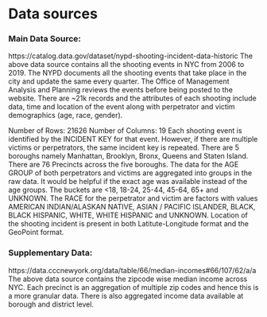 # Data sources

### Main Data Source: 
https://catalog.data.gov/dataset/nypd-shooting-incident-data-historic
The above data source contains all the shooting events in NYC from 2006 to 2019. The NYPD documents all the shooting events that take place in the city and update the same every quarter. The Office of Management Analysis and Planning reviews the events before being posted to the website. There are ~21k records and the attributes of each shooting include data, time and location of the event along with perpetrator and victim demographics (age, race, gender). 

Number of Rows: 21626
Number of Columns: 19
Each shooting event is identified by the INCIDENT KEY for that event. However, if there are multiple victims or perpetrators, the same incident key is repeated. 
There are 5 boroughs namely Manhattan, Brooklyn, Bronx, Queens and Staten Island.
There are 76 Precincts across the five boroughs.
The data for the AGE GROUP of both perpetrators and victims are aggregated into groups in the raw data. It would be helpful if the exact age was available instead of the age groups. The buckets are <18, 18-24, 25-44, 45-64, 65+ and UNKNOWN. 
The RACE for the perpetrator and victim are factors with values AMERICAN INDIAN/ALASKAN NATIVE, ASIAN / PACIFIC ISLANDER, BLACK, BLACK HISPANIC, WHITE, WHITE HISPANIC and UNKNOWN.
Location of the shooting incident is present in both Latitute-Longitude format and the GeoPoint format. 



### Supplementary Data: 
https://data.cccnewyork.org/data/table/66/median-incomes#66/107/62/a/a
The above data source contains the zipcode wise median income across NYC. Each precinct is an aggregation of multiple zip codes and hence this is a more granular data. There is also aggregated income data available at borough and district level. 
